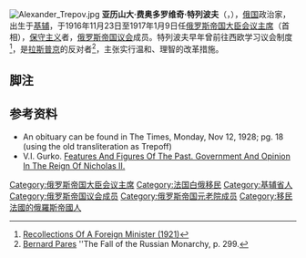 [[File:Alexander_Trepov.jpg|thumb]]
'''亚历山大·费奥多罗维奇·特列波夫'''（{{lang-ru|Александр Фёдорович Трепов}}，{{bd|1862年|9月30日|1928年|11月10日||}}），[[俄罗斯帝国|俄国]]政治家，出生于[[基辅|基辅]]，于1916年11月23日至1917年1月9日任[[俄罗斯政府首脑列表|俄罗斯帝国大臣会议主席]]（首相），[[保守主义|保守主义]]者，[[俄罗斯帝国议会|俄罗斯帝国议会]]成员。特列波夫早年曾前往西欧学习议会制度<ref>[https://archive.org/details/recollectionsofa008591mbp Recollections Of A Foreign Minister (1921)]</ref>，是[[拉斯普京|拉斯普京]]的反对者<ref>[[Bernard_Pares|Bernard Pares]] ''The Fall of the Russian Monarchy, p. 299.</ref>，主张实行温和、理智的改革措施。

== 脚注 ==
{{reflist}}

== 参考资料 ==
* An obituary can be found in The Times, Monday, Nov 12, 1928; pg. 18 (using the old transliteration as Trepoff)
* V.I. Gurko. [https://archive.org/details/featuresandfigur011843mbp Features And Figures Of The Past. Government And Opinion In The Reign Of Nicholas II.]
{{reflist}}
{{s-start}}
{{s-off}}
{{succession box | before = [[鲍里斯·施蒂默尔|鲍里斯·施蒂默尔]] | title = [[俄罗斯政府首脑列表#俄罗斯帝国首相|俄罗斯帝国部长会议主席]] | years =  1916年2月2日－11月23日 | after =  {{link-en|尼古拉·德米特里耶维奇·戈利岑|Nikolai Golitsyn|尼古拉·戈利岑}} }}
{{s-end}}
{{Prime Ministers of Russia}}
[[Category:俄罗斯帝国大臣会议主席|Category:俄罗斯帝国大臣会议主席]]
[[Category:法国白俄移民|Category:法国白俄移民]]
[[Category:基辅省人|Category:基辅省人]]
[[Category:俄罗斯帝国议会成员|Category:俄罗斯帝国议会成员]]
[[Category:俄罗斯帝国元老院成员|Category:俄罗斯帝国元老院成员]]
[[Category:移民法國的俄羅斯帝國人|Category:移民法國的俄羅斯帝國人]]